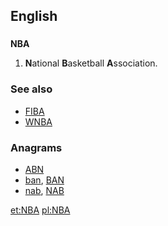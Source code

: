 ==English==
{{wikipedia|National Basketball Association}}

==={{initialism}}===
'''NBA'''

# {{US|Canada|sports}} '''N'''ational '''B'''asketball '''A'''ssociation.

===See also===
* [[FIBA]]
* [[WNBA]]

===Anagrams===
* [[ABN#English|ABN]] 
* [[ban#English|ban]], [[BAN#English|BAN]]
* [[nab#English|nab]], [[NAB#English|NAB]]

[[et:NBA]]
[[pl:NBA]]